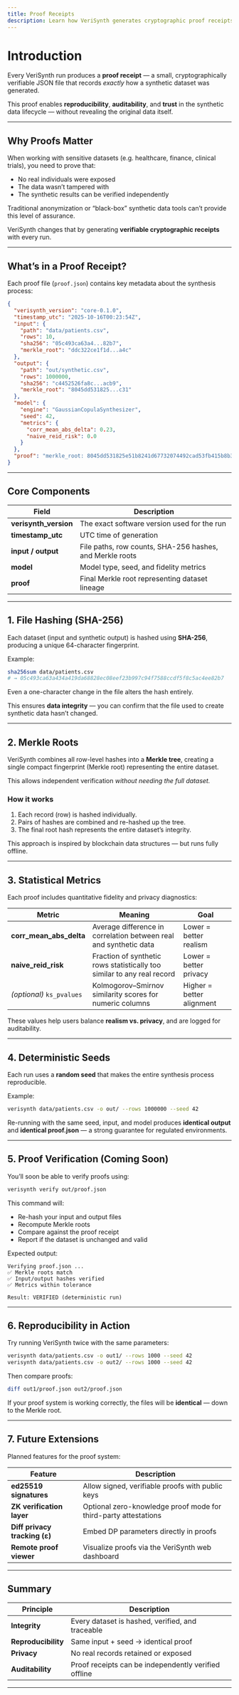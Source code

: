 ```yaml
---
title: Proof Receipts
description: Learn how VeriSynth generates cryptographic proof receipts for every synthetic dataset.
---
```


# Introduction

Every VeriSynth run produces a **proof receipt** — a small, cryptographically verifiable JSON file that records *exactly* how a synthetic dataset was generated.

This proof enables **reproducibility**, **auditability**, and **trust** in the synthetic data lifecycle — without revealing the original data itself.

---

## Why Proofs Matter

When working with sensitive datasets (e.g. healthcare, finance, clinical trials), you need to prove that:
- No real individuals were exposed  
- The data wasn’t tampered with  
- The synthetic results can be verified independently  

Traditional anonymization or “black-box” synthetic data tools can’t provide this level of assurance.

VeriSynth changes that by generating **verifiable cryptographic receipts** with every run.

---

## What’s in a Proof Receipt?

Each proof file (`proof.json`) contains key metadata about the synthesis process:

```json
{
  "verisynth_version": "core-0.1.0",
  "timestamp_utc": "2025-10-16T00:23:54Z",
  "input": {
    "path": "data/patients.csv",
    "rows": 10,
    "sha256": "05c493ca63a4...82b7",
    "merkle_root": "ddc322ce1f1d...a4c"
  },
  "output": {
    "path": "out/synthetic.csv",
    "rows": 1000000,
    "sha256": "c4452526fa8c...acb9",
    "merkle_root": "8045dd531825...c31"
  },
  "model": {
    "engine": "GaussianCopulaSynthesizer",
    "seed": 42,
    "metrics": {
      "corr_mean_abs_delta": 0.23,
      "naive_reid_risk": 0.0
    }
  },
  "proof": "merkle_root: 8045dd531825e51b8241d67732074492cad53fb415b8b393f556a7483eac8c31"
}
````

---

## Core Components

| Field                 | Description                                              |
| --------------------- | -------------------------------------------------------- |
| **verisynth_version** | The exact software version used for the run              |
| **timestamp_utc**     | UTC time of generation                                   |
| **input / output**    | File paths, row counts, SHA-256 hashes, and Merkle roots |
| **model**             | Model type, seed, and fidelity metrics                   |
| **proof**             | Final Merkle root representing dataset lineage           |

---

## 1. File Hashing (SHA-256)

Each dataset (input and synthetic output) is hashed using **SHA-256**, producing a unique 64-character fingerprint.

Example:

```bash
sha256sum data/patients.csv
# → 05c493ca63a434a419da68828ec08eef23b997c94f7588ccdf5f8c5ac4ee82b7
```

Even a one-character change in the file alters the hash entirely.

This ensures **data integrity** — you can confirm that the file used to create synthetic data hasn’t changed.

---

## 2. Merkle Roots

VeriSynth combines all row-level hashes into a **Merkle tree**, creating a single compact fingerprint (Merkle root) representing the entire dataset.

This allows independent verification *without needing the full dataset.*

### How it works

1. Each record (row) is hashed individually.
2. Pairs of hashes are combined and re-hashed up the tree.
3. The final root hash represents the entire dataset’s integrity.

This approach is inspired by blockchain data structures — but runs fully offline.

---

## 3. Statistical Metrics

Each proof includes quantitative fidelity and privacy diagnostics:

| Metric                    | Meaning                                                                 | Goal                      |
| ------------------------- | ----------------------------------------------------------------------- | ------------------------- |
| **corr_mean_abs_delta**   | Average difference in correlation between real and synthetic data       | Lower = better realism    |
| **naive_reid_risk**       | Fraction of synthetic rows statistically too similar to any real record | Lower = better privacy    |
| *(optional)* `ks_pvalues` | Kolmogorov–Smirnov similarity scores for numeric columns                | Higher = better alignment |

These values help users balance **realism vs. privacy**, and are logged for auditability.

---

## 4. Deterministic Seeds

Each run uses a **random seed** that makes the entire synthesis process reproducible.

Example:

```bash
verisynth data/patients.csv -o out/ --rows 1000000 --seed 42
```

Re-running with the same seed, input, and model produces **identical output** and **identical proof.json** — a strong guarantee for regulated environments.

---

## 5. Proof Verification (Coming Soon)

You’ll soon be able to verify proofs using:

```bash
verisynth verify out/proof.json
```

This command will:

* Re-hash your input and output files
* Recompute Merkle roots
* Compare against the proof receipt
* Report if the dataset is unchanged and valid

Expected output:

```
Verifying proof.json ...
✅ Merkle roots match
✅ Input/output hashes verified
✅ Metrics within tolerance

Result: VERIFIED (deterministic run)
```

---

## 6. Reproducibility in Action

Try running VeriSynth twice with the same parameters:

```bash
verisynth data/patients.csv -o out1/ --rows 1000 --seed 42
verisynth data/patients.csv -o out2/ --rows 1000 --seed 42
```

Then compare proofs:

```bash
diff out1/proof.json out2/proof.json
```

If your proof system is working correctly, the files will be **identical** — down to the Merkle root.

---

## 7. Future Extensions

Planned features for the proof system:

| Feature                       | Description                                                     |
| ----------------------------- | --------------------------------------------------------------- |
| **ed25519 signatures**        | Allow signed, verifiable proofs with public keys                |
| **ZK verification layer**     | Optional zero-knowledge proof mode for third-party attestations |
| **Diff privacy tracking (ε)** | Embed DP parameters directly in proofs                          |
| **Remote proof viewer**       | Visualize proofs via the VeriSynth web dashboard                |

---

## Summary

| Principle           | Description                                          |
| ------------------- | ---------------------------------------------------- |
| **Integrity**       | Every dataset is hashed, verified, and traceable     |
| **Reproducibility** | Same input + seed → identical proof                  |
| **Privacy**         | No real records retained or exposed                  |
| **Auditability**    | Proof receipts can be independently verified offline |

---
